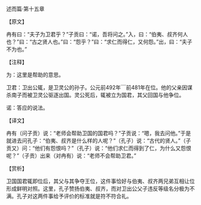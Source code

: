 

述而篇·第十五章

【原文】

冉有曰：“夫子为卫君乎？”子贡曰：“诺，吾将问之。”入，曰：“伯夷、叔齐何人也？”曰：“古之贤人也。”曰：“怨乎？”曰：“求仁而得仁，又何怨。”出，曰：“夫子不为也。”

【注释】

为：这里是帮助的意思。

卫君：卫出公辄，是卫灵公的孙子。公元前492年￣前481年在位。他的父亲因谋杀南子而被卫灵公驱逐出国。灵公死后，辄被立为国君，其父回国与他争位。

诺：答应的说法。

【译文】

冉有（问子贡）说：“老师会帮助卫国的国君吗？”子贡说：“嗯，我去问他。”于是就进去问孔子：“伯夷、叔齐是什么样的人呢？”（孔子）说：“古代的贤人。”（子贡又）问：“他们有怨恨吗？”（孔子）说：“他们求仁而得到了仁，为什么又怨恨呢？”（子贡）出来（对冉有）说：“老师不会帮助卫君。”

【赏析】

卫国国君辄即位后，其父与其争夺王位，这件事恰好与伯夷、叔齐两兄弟互相让位形成鲜明对照。这里，孔子赞扬伯夷、叔齐，而对卫出公父子违反等级名分极为不满。孔子对这两件事给予评价的标准就是符不符合礼。

